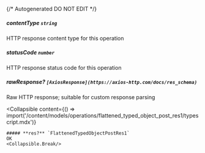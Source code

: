 {/* Autogenerated DO NOT EDIT  */}

##### **contentType** `string`
HTTP response content type for this operation

##### **statusCode** `number`
HTTP response status code for this operation

##### **rawResponse?** `[AxiosResponse](https://axios-http.com/docs/res_schema)`
Raw HTTP response; suitable for custom response parsing

<Collapsible
    content={() => import('/content/models/operations/flattened_typed_object_post_res1/typescript.mdx')}
>
    ##### **res?** `FlattenedTypedObjectPostRes1`
    OK
    <Collapsible.Break/>
</Collapsible>

